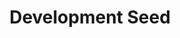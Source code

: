 ---
title: Development Seed
url: https://developmentseed.org/
image: ./media/devseed-logo--hor.png
editions:
  - edition: 2024-lisbon
    group: Hosts
  - edition: 2024-washington
    group: Hosts
---